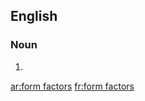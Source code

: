==English==

===Noun===
{{head|en|plural}}

# {{plural of|form factor|lang=en|nocat=1}}

[[ar:form factors]]
[[fr:form factors]]